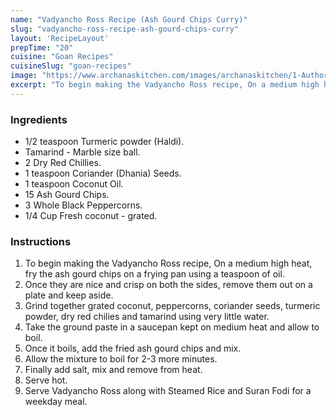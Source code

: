 ---
name: "Vadyancho Ross Recipe (Ash Gourd Chips Curry)"
slug: "vadyancho-ross-recipe-ash-gourd-chips-curry"
layout: 'RecipeLayout'
prepTime: "20"
cuisine: "Goan Recipes"
cuisineSlug: "goan-recipes"
image: "https://www.archanaskitchen.com/images/archanaskitchen/1-Author/poojanadkarni/Vadyancho_Ross__Ash_gourd_Chips_Curry.jpg"
excerpt: "To begin making the Vadyancho Ross recipe, On a medium high heat, fry the ash gourd chips on a frying pan using a teaspoon of oil"
---

### Ingredients

- 1/2 teaspoon Turmeric powder (Haldi).
- Tamarind - Marble size ball.
- 2 Dry Red Chillies.
- 1 teaspoon Coriander (Dhania) Seeds.
- 1 teaspoon Coconut Oil.
- 15 Ash Gourd Chips.
- 3 Whole Black Peppercorns.
- 1/4 Cup Fresh coconut - grated.

### Instructions

1. To begin making the Vadyancho Ross recipe, On a medium high heat, fry the ash gourd chips on a frying pan using a teaspoon of oil.
1. Once they are nice and crisp on both the sides, remove them out on a plate and keep aside.
1. Grind together grated coconut, peppercorns, coriander seeds, turmeric powder, dry red chilies and tamarind using very little water.
1. Take the ground paste in a saucepan kept on medium heat and allow to boil.
1. Once it boils, add the fried ash gourd chips and mix.
1. Allow the mixture to boil for 2-3 more minutes.
1. Finally add salt, mix and remove from heat.
1. Serve hot.
1. Serve Vadyancho Ross along with Steamed Rice and Suran Fodi for a weekday meal.
